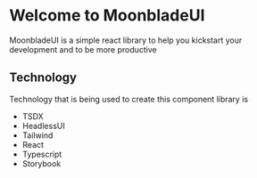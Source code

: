 
<Meta title="MDX/Introduction" component={Dropdown} />

# Welcome to MoonbladeUI

MoonbladeUI is a simple react library to help you kickstart your development and to be more 
productive

## Technology

<p>Technology that is being used to create this component library is</p>
<ul>
  <li>TSDX</li>
  <li>HeadlessUI</li>
  <li>Tailwind</li>
  <li>React</li>
  <li>Typescript</li>
  <li>Storybook</li>
</ul>

